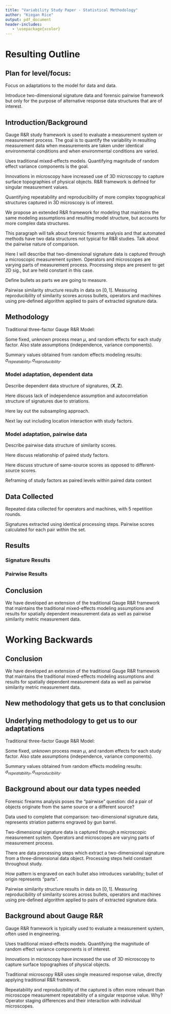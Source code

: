 ```yaml
---
title: "Variability Study Paper - Statistical Methodology"
author: "Kiegan Rice"
output: pdf_document
header-includes:
   - \usepackage{xcolor}
---
```


\newcommand{\hh}[1]{{\color{orange}{#1}}}
\newcommand{\kr}[1]{{\color{teal}{#1}}}
\newcommand{\ug}[1]{{\color{purple}{#1}}}



# Resulting Outline  

## Plan for level/focus:  

Focus on adaptations to the model for \textit{spatially dependent} data and \textit{paired similarity score} data.  

Introduce two-dimensional signature data and forensic pairwise framework but only for the purpose of alternative response data structures that are of interest.  

\kr{Focus on a single barrel type to avoid over-complicating forensic perspective and study design?}  



## Introduction/Background 

Gauge R\&R study framework is used to evaluate a measurement system or measurement process. The goal is to quantify the variability in resulting measurement data when measurements are taken under identical environmental conditions and when environmental conditions are varied.  

Uses traditional mixed-effects models. Quantifying magnitude of random effect variance components is the goal.  

Innovations in microscopy have increased use of 3D microscopy to capture surface topographies of physical objects. R\&R framework is defined for singular measurement values. 

Quantifying repeatability and reproducibility of more complex topographical structures captured in 3D microscopy is of interest. 

We propose an extended R\&R framework for modeling that maintains the same modeling assumptions and resulting model structure, but accounts for more complex data structures.  

This paragraph will talk about forensic firearms analysis and that automated methods have two data structures not typical for R\&R studies. Talk about the pairwise nature of comparison.  

Here I will describe that two-dimensional signature data is captured through a microscopic measurement system. Operators and microscopes are varying parts of measurement process. Processing steps are present to get 2D sig., but are held constant in this case.  

Define bullets as parts we are going to measure. \kr{(We will focus on individual lands rather than a pooled model for this case.)}  

Pairwise similarity structure results in data on $[0,1]$. Measuring reproducibility of similarity scores across bullets, operators and machines using pre-defined algorithm applied to pairs of extracted signature data.  

## Methodology  

Traditional three-factor Gauge R\&R Model:  
  \begin{itemize}
  \item Parts  
  \item Operators   
  \item Devices  
  \end{itemize}  
  
Some fixed, unknown process mean $\mu$, and random effects for each study factor. Also state assumptions (independence, variance components).  

Summary values obtained from random effects modeling results: $\sigma_{repeatability}, \sigma_{reproducibility}$.  


### Model adaptation, dependent data  

Describe dependent data structure of signatures, $(\mathbf{X}, \mathbf{Z})$.  

Here discuss lack of independence assumption and autocorrelation structure of signatures due to striations.  

Here lay out the subsampling approach.  

Next lay out including location interaction with study factors.  

### Model adaptation, pairwise data  

Describe pairwise data structure of similarity scores.  

Here discuss relationship of paired study factors.  

Here discuss structure of same-source scores as opposed to different-source scores.  

Reframing of study factors as paired levels within paired data context

## Data Collected  

Repeated data collected for operators and machines, with 5 repetition rounds.  

Signatures extracted using identical processing steps. Pairwise scores calculated for each pair within the set.   

## Results  

### Signature Results  

### Pairwise Results  


## Conclusion  

We have developed an extension of the traditional Gauge R\&R framework that maintains the traditional mixed-effects modeling assumptions and results \kr{structure - still working on a better way to say this - } for spatially dependent measurement data as well as pairwise similarity metric measurement data.  



\newpage  

# Working Backwards  

## Conclusion  

We have developed an extension of the traditional Gauge R\&R framework that maintains the traditional mixed-effects modeling assumptions and results \kr{structure - still working on a better way to say this - } for spatially dependent measurement data as well as pairwise similarity metric measurement data.  

## New methodology that gets us to that conclusion  

\begin{itemize}
\item Subsampling spatially dependent data to account for dependence and allow for assumption of independence when modeling  
\item Accounting for differences across spatial locations by including location interaction with study factors  
\item Reframing of study factors as paired levels within paired data context  
\end{itemize}  



## Underlying methodology to get us to our adaptations  

Traditional three-factor Gauge R\&R Model:  
  \begin{itemize}
  \item Parts  
  \item Operators   
  \item Devices  
  \end{itemize}  
  
Some fixed, unknown process mean $\mu$, and random effects for each study factor. Also state assumptions (independence, variance components).  

Summary values obtained from random effects modeling results: $\sigma_{repeatability}, \sigma_{reproducibility}$.  

## Background about our data types needed  

Forensic firearms analysis poses the "pairwise" question: did a pair of objects originate from the same source or a different source?  

Data used to complete that comparison: two-dimensional signature data, represents striation patterns engraved by gun barrel.  

Two-dimensional signature data is captured through a microscopic measurement system. Operators and microscopes are varying parts of measurement process.  

There are data processing steps which extract a two-dimensional signature from a three-dimensional data object. Processing steps held constant throughout study.  

How pattern is engraved on each bullet also introduces variability; bullet of origin represents "parts".  

Pairwise similarity structure results in data on $[0,1]$. Measuring reproducibility of similarity scores across bullets, operators and machines using pre-defined algorithm applied to pairs of extracted signature data.  

## Background about Gauge R\&R  

Gauge R\&R framework is typically used to evaluate a measurement system, often used in engineering.  

Uses traditional mixed-effects models. Quantifying the magnitude of random effect variance components is of interest.  

Innovations in microscopy have increased the use of 3D microscopy to capture surface topographies of physical objects.  

Traditional microscopy R\&R uses single measured response value, directly applying traditional R\&R framework. 

Repeatability and reproducibility of the captured \textit{objects} is often more relevant than microscope measurement repeatability of a singular response value. Why? Operator staging differences and their interaction with individual microscopes.  


